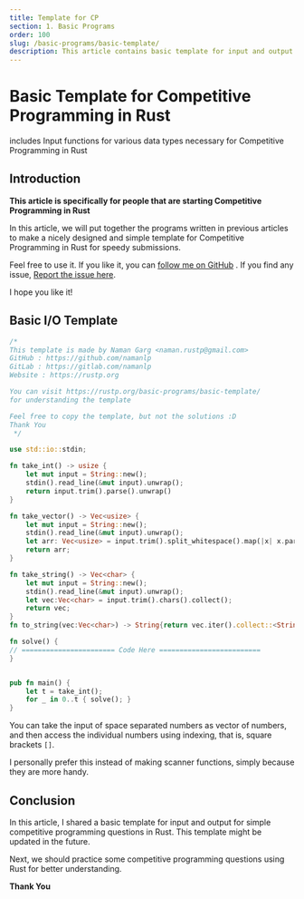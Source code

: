 ```yaml
---
title: Template for CP
section: 1. Basic Programs
order: 100
slug: /basic-programs/basic-template/
description: This article contains basic template for input and output for simple competitive programming questions in Rust for speedy submissions.
---
```


# Basic Template for Competitive Programming in Rust
includes Input functions for various data types necessary for Competitive Programming in Rust

## Introduction

**This article is specifically for people that are starting Competitive Programming in Rust**

In this article, we will put together the programs written in previous articles to make a nicely designed and simple template for Competitive Programming in Rust for speedy submissions.

Feel free to use it. If you like it, you can [follow me on GitHub](https://github.com/namanlp) . If you find any issue, [Report the issue here](https://github.com/namanlp/rustp).

I hope you like it!

## Basic I/O Template

```rust
/*
This template is made by Naman Garg <naman.rustp@gmail.com>
GitHub : https://github.com/namanlp
GitLab : https://gitlab.com/namanlp
Website : https://rustp.org

You can visit https://rustp.org/basic-programs/basic-template/
for understanding the template

Feel free to copy the template, but not the solutions :D
Thank You
 */

use std::io::stdin;

fn take_int() -> usize {
    let mut input = String::new();
    stdin().read_line(&mut input).unwrap();
    return input.trim().parse().unwrap()
}

fn take_vector() -> Vec<usize> {
    let mut input = String::new();
    stdin().read_line(&mut input).unwrap();
    let arr: Vec<usize> = input.trim().split_whitespace().map(|x| x.parse().unwrap()).collect();
    return arr;
}

fn take_string() -> Vec<char> {
    let mut input = String::new();
    stdin().read_line(&mut input).unwrap();
    let vec:Vec<char> = input.trim().chars().collect();
    return vec;
}
fn to_string(vec:Vec<char>) -> String{return vec.iter().collect::<String>();}

fn solve() {
// ======================= Code Here =========================
}


pub fn main() {
    let t = take_int();
    for _ in 0..t { solve(); }
}
```

You can take the input of space separated numbers as vector of numbers, and then access the individual numbers using indexing, that is, square brackets `[]`.

I personally prefer this instead of making scanner functions, simply because they are more handy.

## Conclusion

In this article, I shared a basic template for input and output for simple competitive programming questions in Rust. This template might be updated in the future.

Next, we should practice some competitive programming questions using Rust for better understanding.

**Thank You**


<SEO title="Template for Competitive Programming in Rust - Rust Programming"
     description="This article contains basic template for input and output for simple competitive programming questions in Rust for speedy submissions" />
